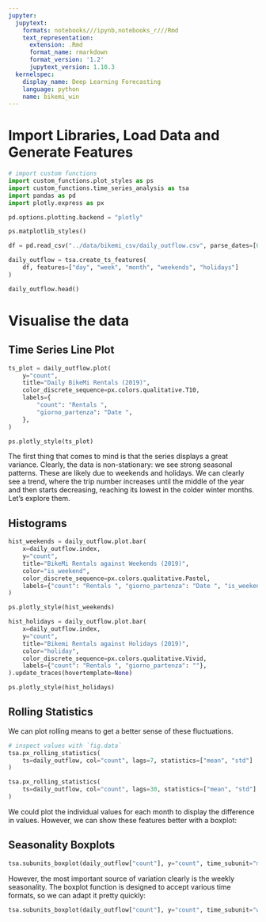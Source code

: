 ```yaml
---
jupyter:
  jupytext:
    formats: notebooks///ipynb,notebooks_r///Rmd
    text_representation:
      extension: .Rmd
      format_name: rmarkdown
      format_version: '1.2'
      jupytext_version: 1.10.3
  kernelspec:
    display_name: Deep Learning Forecasting
    language: python
    name: bikemi_win
---
```


# Import Libraries, Load Data and Generate Features

```python
# import custom functions
import custom_functions.plot_styles as ps
import custom_functions.time_series_analysis as tsa
import pandas as pd
import plotly.express as px

pd.options.plotting.backend = "plotly"

ps.matplotlib_styles()
```

```python
df = pd.read_csv("../data/bikemi_csv/daily_outflow.csv", parse_dates=[0], index_col=[0])

daily_outflow = tsa.create_ts_features(
    df, features=["day", "week", "month", "weekends", "holidays"]
)

daily_outflow.head()
```

# Visualise the data



## Time Series Line Plot

```python
ts_plot = daily_outflow.plot(
    y="count",
    title="Daily BikeMi Rentals (2019)",
    color_discrete_sequence=px.colors.qualitative.T10,
    labels={
        "count": "Rentals ",
        "giorno_partenza": "Date ",
    },
)

ps.plotly_style(ts_plot)
```

The first thing that comes to mind is that the series displays a great variance. Clearly, the data is non-stationary: we see strong seasonal patterns. These are likely due to weekends and holidays. We can clearly see a trend, where the trip number increases until the middle of the year and then starts decreasing, reaching its lowest in the colder winter months. Let's explore them.


## Histograms

```python
hist_weekends = daily_outflow.plot.bar(
    x=daily_outflow.index,
    y="count",
    title="BikeMi Rentals against Weekends (2019)",
    color="is_weekend",
    color_discrete_sequence=px.colors.qualitative.Pastel,
    labels={"count": "Rentals ", "giorno_partenza": "Date ", "is_weekend": "Weekend "},
)

ps.plotly_style(hist_weekends)
```

```python
hist_holidays = daily_outflow.plot.bar(
    x=daily_outflow.index,
    y="count",
    title="Bikemi Rentals against Holidays (2019)",
    color="holiday",
    color_discrete_sequence=px.colors.qualitative.Vivid,
    labels={"count": "Rentals ", "giorno_partenza": ""},
).update_traces(hovertemplate=None)

ps.plotly_style(hist_holidays)
```

## Rolling Statistics


We can plot rolling means to get a better sense of these fluctuations.

```python
# inspect values with `fig.data`
tsa.px_rolling_statistics(
    ts=daily_outflow, col="count", lags=7, statistics=["mean", "std"]
)
```

```python
tsa.px_rolling_statistics(
    ts=daily_outflow, col="count", lags=30, statistics=["mean", "std"]
)
```

We could plot the individual values for each month to display the difference in values. However, we can show these features better with a boxplot:


## Seasonality Boxplots

```python
tsa.subunits_boxplot(daily_outflow["count"], y="count", time_subunit="month")
```

However, the most important source of variation clearly is the weekly seasonality. The boxplot function is designed to accept various time formats, so we can adapt it pretty quickly:

```python
tsa.subunits_boxplot(daily_outflow["count"], y="count", time_subunit="weekday")
```

